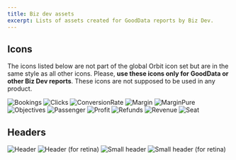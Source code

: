 ```yaml
---
title: Biz dev assets
excerpt: Lists of assets created for GoodData reports by Biz Dev.
---
```


## Icons

The icons listed below are not part of the global Orbit icon set
but are in the same style as all other icons.
Please, **use these icons only for GoodData or other Biz Dev reports**.
These icons are not supposed to be used in any product.

<IconsDownloadList>

![Bookings](../../../images/bizdev/icon-bookings.png)
![Clicks](../../../images/bizdev/icon-clicks.png)
![ConversionRate](../../../images/bizdev/icon-conversion-rate.png)
![Margin](../../../images/bizdev/icon-margin.png)
![MarginPure](../../../images/bizdev/icon-margin-pure.png)
![Objectives](../../../images/bizdev/icon-objectives.png)
![Passenger](../../../images/bizdev/icon-passenger.png)
![Profit](../../../images/bizdev/icon-profit.png)
![Refunds](../../../images/bizdev/icon-refunds.png)
![Revenue](../../../images/bizdev/icon-revenue.png)
![Seat](../../../images/bizdev/icon-seat.png)

</IconsDownloadList>

## Headers

<IconsDownloadList>

![Header](../../../images/bizdev/header.png)
![Header (for retina)](../../../images/bizdev/header@2x.png)
![Small header](../../../images/bizdev/header-small.png)
![Small header (for retina)](../../../images/bizdev/header-small@2x.png)

</IconsDownloadList>
